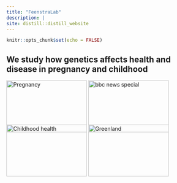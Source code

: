 ```yaml
---
title: "FeenstraLab"
description: |
site: distill::distill_website
---
```


```r
knitr::opts_chunk$set(echo = FALSE)
```

## We study how genetics affects health and disease in pregnancy and childhood

```{=html}
<style>  
body{  
background-image:url("./images/ppt_dna_background.png");  
background-size: 100%;
}  
</style>
```
::: {style="width: 1000px; height: 101px;"}

<img src="https://cdn.pixabay.com/photo/2017/08/12/18/59/pregnant-2635034_1280.jpg" alt="Pregnancy" width="210" height="135"/> 
<img src="./images/dna.jpg" alt="bbc news special" width="210" height="135"/> 
:::

::: {style="width: 1000px; height: 101px;"}
<img src="https://cdn.pixabay.com/photo/2022/01/14/15/05/teddy-bear-6937569_1280.jpg" alt="Childhood health" width="210" height="135"/>
<img src="https://cdn.pixabay.com/photo/2022/01/18/23/09/greenland-6948495_1280.jpg" alt="Greenland" width="210" height="135"/>
:::

